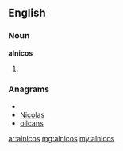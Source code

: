 ==English==

===Noun===
'''alnicos'''

# {{plural of|[[alnico]]}}

===Anagrams===
* {{alphagram|acilnos}}
* [[Nicolas#English|Nicolas]]
* [[oilcans#English|oilcans]]

[[ar:alnicos]]
[[mg:alnicos]]
[[my:alnicos]]